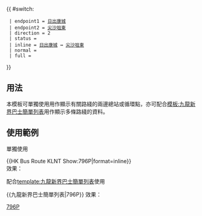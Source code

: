 {{ #switch: {{{format|}}}
  | endpoint1 = [[康城站公共運輸交匯處|日出康城]]
  | endpoint2 = [[尖沙咀東巴士總站|尖沙咀東]]
  | direction = 2
  | status = 
  | inline = [[康城站公共運輸交匯處|日出康城]] ↔ [[尖沙咀東巴士總站|尖沙咀東]]
  | normal =
  | full = 
}}<noinclude>
==用法==
本模板可單獨使用用作顯示有關路綫的兩邊總站或循環點，亦可配合[[模板:九龍新界巴士簡單列表]]用作顯示多條路綫的資料。

==使用範例==
;單獨使用
<nowiki>{{HK Bus Route KLNT Show:796P|format=inline}}</nowiki><br>
效果：{{HK Bus Route KLNT Show:796P|format=inline}}

;配合[[template:九龍新界巴士簡單列表]]使用
<nowiki>{{九龍新界巴士簡單列表|796P}}</nowiki>
效果：{{九龍新界巴士簡單列表|796P}}
[[Category:新巴路線模板|796P]]</noinclude>